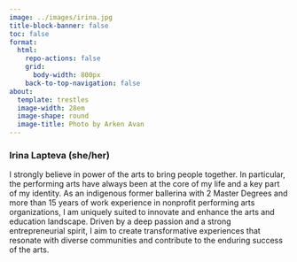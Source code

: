 ```yaml
---
image: ../images/irina.jpg
title-block-banner: false
toc: false
format:
  html:
    repo-actions: false
    grid:
      body-width: 800px
    back-to-top-navigation: false
about:
  template: trestles
  image-width: 28em
  image-shape: round
  image-title: Photo by Arken Avan
---
```


### Irina Lapteva (she/her){.center}

I strongly believe in power of the arts to bring people together. In particular, the performing arts have always been at the core of my life and a key part of my identity. As an indigenous former ballerina with 2 Master Degrees and more than 15 years of work experience in nonprofit performing arts organizations, I am uniquely suited to innovate and enhance the arts and education landscape. Driven by a deep passion and a strong entrepreneurial spirit, I aim to create transformative experiences that resonate with diverse communities and contribute to the enduring success of the arts.

